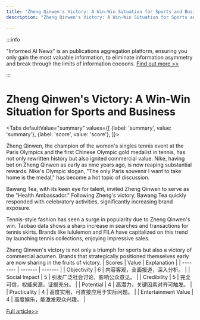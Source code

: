 ```yaml
---
title: "Zheng Qinwen's Victory: A Win-Win Situation for Sports and Business"
description: "Zheng Qinwen's Victory: A Win-Win Situation for Sports and Business"

---
```



:::info

"Informed AI News" is an publications aggregation platform, ensuring you only gain the most valuable information, to eliminate information asymmetry and break through the limits of information cocoons.  [Find out more >>](/)

:::

# Zheng Qinwen's Victory: A Win-Win Situation for Sports and Business


<Tabs
	defaultValue="summary"
	values={[
	{label: 'summary', value: 'summary'},
	{label: 'score', value: 'score'},
]}>
<TabItem value="summary">


Zheng Qinwen, the champion of the women's singles tennis event at the Paris Olympics and the first Chinese Olympic gold medalist in tennis, has not only rewritten history but also ignited commercial value. Nike, having bet on Zheng Qinwen as early as nine years ago, is now reaping substantial rewards. Nike's Olympic slogan, "The only Paris souvenir I want to take home is the medal," has become a hot topic of discussion.

Bawang Tea, with its keen eye for talent, invited Zheng Qinwen to serve as the "Health Ambassador." Following Zheng's victory, Bawang Tea quickly responded with celebratory activities, significantly increasing brand exposure.

Tennis-style fashion has seen a surge in popularity due to Zheng Qinwen's win. Taobao data shows a sharp increase in searches and transactions for tennis skirts. Brands like lululemon and FILA have capitalized on this trend by launching tennis collections, enjoying impressive sales.

Zheng Qinwen's victory is not only a triumph for sports but also a victory of commercial acumen. Brands that strategically positioned themselves early are now sharing in the fruits of victory.
</TabItem>
<TabItem value="score">
	| Scores     | Value   | Explanation |
	| -------- | ------- | ------- |
	| Objectivity  | 6    | 内容客观，全面报道，深入分析。    |
	| Social Impact | 5     | 引发广泛社会讨论，影响公众意见。    |
	| Credibility    | 5    | 完全可信，权威来源，证据充分。    |
	| Potential    | 4    | 高潜力，关键因素对齐可触发。    |
	| Practicality    | 4    | 高度实用，可直接应用于实际问题。    |
	| Entertainment Value    | 4    | 高度娱乐，能激发观众兴趣。    |
</TabItem>
</Tabs>

[Full article>>](https://www.36kr.com/p/2891880829868930)
